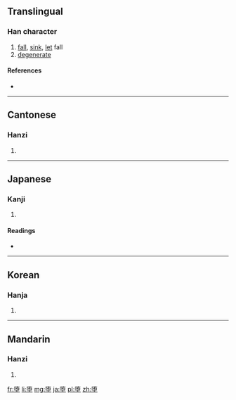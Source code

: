 {{also|墮}}
==Translingual==

===Han character===
{{Han char|rn=32|rad=土|as=08|sn=11|four=|canj=弓月土 (NBG), XX弓月土 (XXNBG)|ids=⿱[[陏]][[土]]}}

# [[fall]], [[sink]], [[let]] fall
# [[degenerate]]

====References====
* {{Han ref|kx=0234.271|hdz=10459.030|uh=5815|ud=22549}}

----

==Cantonese==

===Hanzi===
{{yue-hanzi|jyut=|y=do6|tra=墮}}

# {{defn|lang=yue|sort=土08}}

----

==Japanese==

===Kanji===
{{ja-kanji|grade=c|rs=土08}}

# {{defn|lang=ja|sort=土08}}

====Readings====
* {{ja-readings|on=[[だ]] (da)|kun=[[くずす]] (kuzusu), [[くずれる]] (kuzureru), [[おちる]] (ochiru)}}

----

==Korean==

===Hanja===
{{ko-hanja|hangeul=[[타]], [[휴]]|rv=ta, hyu|mr=t'a, hyu}}

# {{defn|lang=ko|sort=土08}}

----

==Mandarin==

===Hanzi===
{{cmn-hanzi|tra=墮|pin=[[duò]] ([[duo4]])|wg=to<sup>4</sup>}}

# {{defn|lang=cmn|sort=土08}}

[[fr:堕]]
[[li:堕]]
[[mg:堕]]
[[ja:堕]]
[[pl:堕]]
[[zh:堕]]
